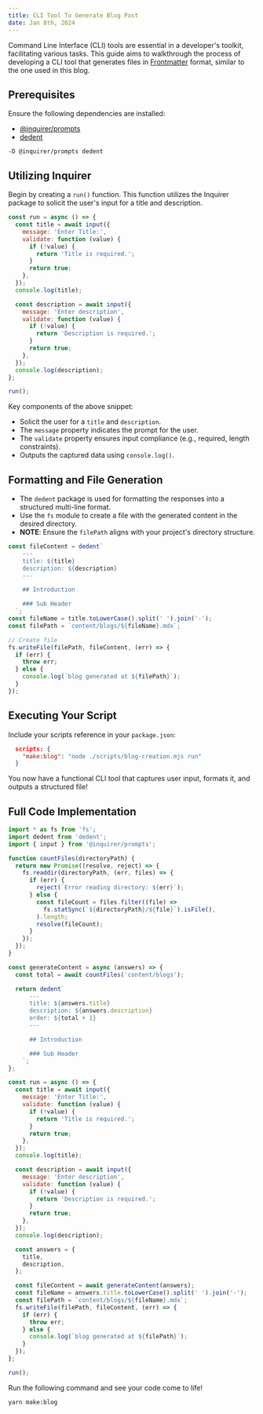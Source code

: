 ```yaml
---
title: CLI Tool To Generate Blog Post
date: Jan 8th, 2024
---
```


Command Line Interface (CLI) tools are essential in a developer's toolkit, facilitating various tasks.
This guide aims to walkthrough the process of developing a CLI tool that generates files in [Frontmatter](https://mdxjs.com/guides/frontmatter/) format,
similar to the one used in this blog.

## Prerequisites

Ensure the following dependencies are installed:

- [@inquirer/prompts](https://github.com/SBoudrias/Inquirer.js)
- [dedent](https://github.com/dmnd/dedent)

```package-install
-D @inquirer/prompts dedent
```

## Utilizing Inquirer

Begin by creating a `run()` function.
This function utilizes the Inquirer package to solicit the user's input for a title and description.

```javascript title="blog-creation.mjs" copy
const run = async () => {
  const title = await input({
    message: 'Enter Title:',
    validate: function (value) {
      if (!value) {
        return 'Title is required.';
      }
      return true;
    },
  });
  console.log(title);

  const description = await input({
    message: 'Enter description',
    validate: function (value) {
      if (!value) {
        return 'Description is required.';
      }
      return true;
    },
  });
  console.log(description);
};

run();
```

Key components of the above snippet:

- Solicit the user for a `title` and `description`.
- The `message` property indicates the prompt for the user.
- The `validate` property ensures input compliance (e.g., required, length constraints).
- Outputs the captured data using `console.log()`.

## Formatting and File Generation

- The `dedent` package is used for formatting the responses into a structured multi-line format.
- Use the `fs` module to create a file with the generated content in the desired directory.
- **NOTE**: Ensure the `filePath` aligns with your project's directory structure.

```javascript title="blog-creation.mjs" copy
const fileContent = dedent`
    ---
    title: ${title}
    description: ${description}
    ---

    ## Introduction

    ### Sub Header
  `;
const fileName = title.toLowerCase().split(' ').join('-');
const filePath = `content/blogs/${fileName}.mdx`;

// Create file
fs.writeFile(filePath, fileContent, (err) => {
  if (err) {
    throw err;
  } else {
    console.log(`blog generated at ${filePath}`);
  }
});
```

## Executing Your Script

Include your scripts reference in your `package.json`:

```json title="package.json" copy
  scripts: {
    "make:blog": "node ./scripts/blog-creation.mjs run"
  }
```

You now have a functional CLI tool that captures user input, formats it, and outputs a structured file!

## Full Code Implementation

```javascript title="blog-creation.mjs" copy
import * as fs from 'fs';
import dedent from 'dedent';
import { input } from '@inquirer/prompts';

function countFiles(directoryPath) {
  return new Promise((resolve, reject) => {
    fs.readdir(directoryPath, (err, files) => {
      if (err) {
        reject(`Error reading directory: ${err}`);
      } else {
        const fileCount = files.filter((file) =>
          fs.statSync(`${directoryPath}/${file}`).isFile(),
        ).length;
        resolve(fileCount);
      }
    });
  });
}

const generateContent = async (answers) => {
  const total = await countFiles('content/blogs');

  return dedent`
      ---
      title: ${answers.title}
      description: ${answers.description}
      order: ${total + 1}
      ---

      ## Introduction

      ### Sub Header
    `;
};

const run = async () => {
  const title = await input({
    message: 'Enter Title:',
    validate: function (value) {
      if (!value) {
        return 'Title is required.';
      }
      return true;
    },
  });
  console.log(title);

  const description = await input({
    message: 'Enter description',
    validate: function (value) {
      if (!value) {
        return 'Description is required.';
      }
      return true;
    },
  });
  console.log(description);

  const answers = {
    title,
    description,
  };

  const fileContent = await generateContent(answers);
  const fileName = answers.title.toLowerCase().split(' ').join('-');
  const filePath = `content/blogs/${fileName}.mdx`;
  fs.writeFile(filePath, fileContent, (err) => {
    if (err) {
      throw err;
    } else {
      console.log(`blog generated at ${filePath}`);
    }
  });
};

run();
```

Run the following command and see your code come to life!

```bash copy
yarn make:blog
```
